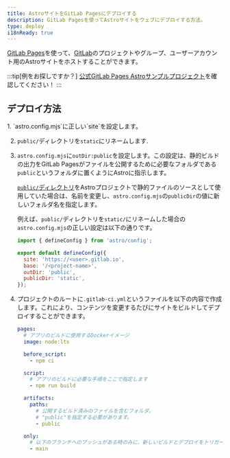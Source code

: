 ```yaml
---
title: AstroサイトをGitLab Pagesにデプロイする
description: GitLab Pagesを使ってAstroサイトをウェブにデプロイする方法。
type: deploy
i18nReady: true
---
```


[GitLab Pages](https://pages.gitlab.io/)を使って、[GitLab](https://about.gitlab.com/)のプロジェクトやグループ、ユーザーアカウント用のAstroサイトをホストすることができます。

:::tip[例をお探しですか？]
[公式GitLab Pages Astroサンプルプロジェクト](https://gitlab.com/pages/astro)を確認してください！
:::

## デプロイ方法

<Steps>
1. `astro.config.mjs`に正しい`site`を設定します。

2. `public/`ディレクトリを`static`にリネームします.

3. `astro.config.mjs`に`outDir:public`を設定します。この設定は、静的ビルドの出力をGitLab Pagesがファイルを公開するために必要なフォルダである`public`というフォルダに置くようにAstroに指示します。

   [`public/`ディレクトリ](/ja/basics/project-structure/#public)をAstroプロジェクトで静的ファイルのソースとして使用していた場合は、名前を変更し、`astro.config.mjs`の`publicDir`の値に新しいフォルダ名を指定します。

   例えば、`public/`ディレクトリを`static/`にリネームした場合の`astro.config.mjs`の正しい設定は以下の通りです。

   ```js
   import { defineConfig } from 'astro/config';

   export default defineConfig({
     site: 'https://<user>.gitlab.io',
     base: '/<project-name>',
     outDir: 'public',
     publicDir: 'static',
   });
   ```

4. プロジェクトのルートに`.gitlab-ci.yml`というファイルを以下の内容で作成します。これにより、コンテンツを変更するたびにサイトをビルドしてデプロイすることができます。

   ```yaml
   pages:
     # アプリのビルドに使用するDockerイメージ
     image: node:lts

     before_script:
       - npm ci

     script:
       # アプリのビルドに必要な手順をここで指定します
       - npm run build

     artifacts:
       paths:
         # 公開するビルド済みのファイルを含むフォルダ。
         # "public"を指定する必要があります。
         - public

     only:
       # 以下のブランチへのプッシュがある時のみに、新しいビルドとデプロイをトリガーします。
       - main
   ```
</Steps>
